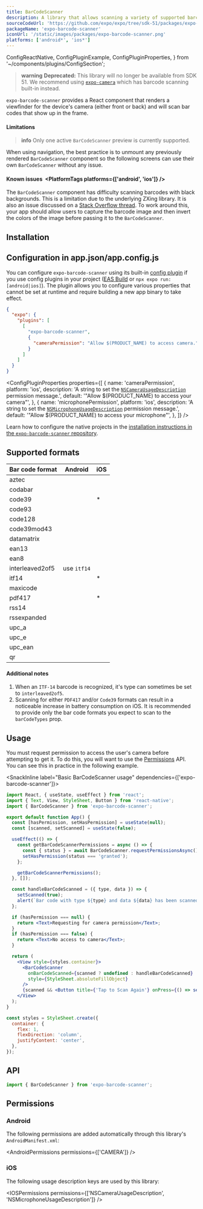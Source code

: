 ```yaml
---
title: BarCodeScanner
description: A library that allows scanning a variety of supported barcodes. It is available both as a standalone library and as an extension for Expo Camera.
sourceCodeUrl: 'https://github.com/expo/expo/tree/sdk-51/packages/expo-barcode-scanner'
packageName: 'expo-barcode-scanner'
iconUrl: '/static/images/packages/expo-barcode-scanner.png'
platforms: ['android*', 'ios*']
---
```


  ConfigReactNative,
  ConfigPluginExample,
  ConfigPluginProperties,
} from '~/components/plugins/ConfigSection';

> **warning** **Deprecated:** This library will no longer be available from SDK 51. We recommend using [`expo-camera`](camera) which has barcode scanning built-in instead.

`expo-barcode-scanner` provides a React component that renders a viewfinder for the device's camera (either front or back) and will scan bar codes that show up in the frame.

#### Limitations

> **info** Only one active `BarCodeScanner` preview is currently supported.

When using navigation, the best practice is to unmount any previously rendered `BarCodeScanner` component so the following screens can use their own `BarCodeScanner` without any issue.

#### Known issues&ensp;<PlatformTags platforms={['android', 'ios']} />

The `BarCodeScanner` component has difficulty scanning barcodes with black backgrounds. This is a limitation due to the underlying ZXing library. It is also an issue discussed on a [Stack Overflow thread](https://stackoverflow.com/questions/41518373/zxing-library-not-scanning-qr-code-black-background-and-white-codenegative-scan). To work around this, your app should allow users to capture the barcode image and then invert the colors of the image before passing it to the `BarCodeScanner`.

## Installation

<APIInstallSection />

## Configuration in app.json/app.config.js

You can configure `expo-barcode-scanner` using its built-in [config plugin](/config-plugins/introduction/) if you use config plugins in your project ([EAS Build](/build/introduction) or `npx expo run:[android|ios]`). The plugin allows you to configure various properties that cannot be set at runtime and require building a new app binary to take effect.

<ConfigPluginExample>

```json app.json
{
  "expo": {
    "plugins": [
      [
        "expo-barcode-scanner",
        {
          "cameraPermission": "Allow $(PRODUCT_NAME) to access camera."
        }
      ]
    ]
  }
}
```

</ConfigPluginExample>

<ConfigPluginProperties
  properties={[
    {
      name: 'cameraPermission',
      platform: 'ios',
      description:
        'A string to set the [`NSCameraUsageDescription`](#permission-nscamerausagedescription) permission message.',
      default: '"Allow $(PRODUCT_NAME) to access your camera"',
    },
    {
      name: 'microphonePermission',
      platform: 'ios',
      description:
        'A string to set the [`NSMicrophoneUsageDescription`](#permission-nsmicrophoneusagedescription) permission message.',
      default: '"Allow $(PRODUCT_NAME) to access your microphone"',
    },
  ]}
/>

<ConfigReactNative>

Learn how to configure the native projects in the [installation instructions in the `expo-barcode-scanner` repository](https://github.com/expo/expo/tree/main/packages/expo-barcode-scanner#installation-in-bare-react-native-projects).

</ConfigReactNative>

## Supported formats

| Bar code format | Android     | iOS           |
| --------------- | ----------- | ------------- |
| aztec           | <YesIcon /> | <YesIcon />   |
| codabar         | <YesIcon /> | <YesIcon />   |
| code39          | <YesIcon /> | <YesIcon />\* |
| code93          | <YesIcon /> | <YesIcon />   |
| code128         | <YesIcon /> | <YesIcon />   |
| code39mod43     | <NoIcon />  | <YesIcon />   |
| datamatrix      | <YesIcon /> | <YesIcon />   |
| ean13           | <YesIcon /> | <YesIcon />   |
| ean8            | <YesIcon /> | <YesIcon />   |
| interleaved2of5 | use `itf14` | <YesIcon />   |
| itf14           | <YesIcon /> | <YesIcon />\* |
| maxicode        | <YesIcon /> | <NoIcon />    |
| pdf417          | <YesIcon /> | <YesIcon />\* |
| rss14           | <YesIcon /> | <NoIcon />    |
| rssexpanded     | <YesIcon /> | <NoIcon />    |
| upc_a           | <YesIcon /> | <NoIcon />    |
| upc_e           | <YesIcon /> | <YesIcon />   |
| upc_ean         | <YesIcon /> | <NoIcon />    |
| qr              | <YesIcon /> | <YesIcon />   |

#### Additional notes

1. When an `ITF-14` barcode is recognized, it's type can sometimes be set to `interleaved2of5`.
2. Scanning for either `PDF417` and/or `Code39` formats can result in a noticeable increase in battery consumption on iOS. It is recommended to provide only the bar code formats you expect to scan to the `barCodeTypes` prop.

## Usage

You must request permission to access the user's camera before attempting to get it. To do this, you will want to use the [Permissions](/guides/permissions) API. You can see this in practice in the following example.

<SnackInline label="Basic BarCodeScanner usage" dependencies={['expo-barcode-scanner']}>

```jsx
import React, { useState, useEffect } from 'react';
import { Text, View, StyleSheet, Button } from 'react-native';
import { BarCodeScanner } from 'expo-barcode-scanner';

export default function App() {
  const [hasPermission, setHasPermission] = useState(null);
  const [scanned, setScanned] = useState(false);

  useEffect(() => {
    const getBarCodeScannerPermissions = async () => {
      const { status } = await BarCodeScanner.requestPermissionsAsync();
      setHasPermission(status === 'granted');
    };

    getBarCodeScannerPermissions();
  }, []);

  const handleBarCodeScanned = ({ type, data }) => {
    setScanned(true);
    alert(`Bar code with type ${type} and data ${data} has been scanned!`);
  };

  if (hasPermission === null) {
    return <Text>Requesting for camera permission</Text>;
  }
  if (hasPermission === false) {
    return <Text>No access to camera</Text>;
  }

  return (
    <View style={styles.container}>
      <BarCodeScanner
        onBarCodeScanned={scanned ? undefined : handleBarCodeScanned}
        style={StyleSheet.absoluteFillObject}
      />
      {scanned && <Button title={'Tap to Scan Again'} onPress={() => setScanned(false)} />}
    </View>
  );
}

const styles = StyleSheet.create({
  container: {
    flex: 1,
    flexDirection: 'column',
    justifyContent: 'center',
  },
});
```

</SnackInline>

## API

```js
import { BarCodeScanner } from 'expo-barcode-scanner';
```

<APISection packageName="expo-barcode-scanner" apiName="BarCodeScanner" />

## Permissions

### Android

The following permissions are added automatically through this library's `AndroidManifest.xml`:

<AndroidPermissions permissions={['CAMERA']} />

### iOS

The following usage description keys are used by this library:

<IOSPermissions permissions={['NSCameraUsageDescription', 'NSMicrophoneUsageDescription']} />
